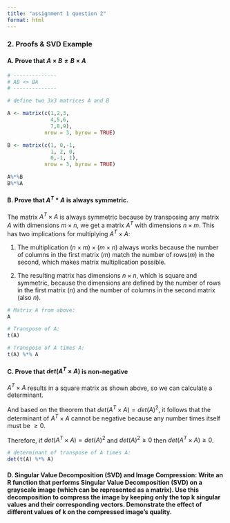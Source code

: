 ```yaml
---
title: "assignment 1 question 2"
format: html
---
```


### 2. Proofs & SVD Example
#### A. Prove that $A \times B \neq B \times A$
```r
# --------------
# AB <> BA
# --------------

# define two 3x3 matrices A and B

A <- matrix(c(1,2,3,
              4,5,6,
              7,8,9),
            nrow = 3, byrow = TRUE)

B <- matrix(c(1, 0,-1,
              1, 2, 0,
              0,-1, 1),
            nrow = 3, byrow = TRUE)

A%*%B
B%*%A

```


#### B. Prove that $A^T*A$ is always symmetric.

The matrix $A^T \times A$ is always symmetric because by transposing any matrix $A$ with dimensions $m \times n$, we get a matrix $A^T$ with dimensions $n \times m$. This has two implications for multiplying $A^T \times A$:

1. The multiplication $(n \times m) \times (m \times n)$ always works because the number of columns in the first matrix ($m$) match the number of rows($m$) in the second, which makes matrix multiplication possible.

2. The resulting matrix has dimensions $n \times n$, which is square and symmetric, because the dimensions are defined by the number of rows in the first matrix ($n$) and the number of columns in the second matrix (also $n$).

```r

# Matrix A from above:
A

# Transpose of A:
t(A)

# Transpose of A times A:
t(A) %*% A

```



#### C. Prove that $det(A^T \times A)$ is non-negative
$A^T \times A$ results in a square matrix as shown above, so we can calculate a determinant. 

And based on the theorem that $det(A^T \times A) = det(A)^2$, it follows that the determinant of $A^T \times A$ cannot be negative because any number times itself must be $\geq 0$.

Therefore, if  $det(A^T \times A) = det(A)^2$ and $det(A)^2 \geq 0$ then $det(A^T \times A) \geq 0$.

```r

# determinant of transpose of A times A:
det(t(A) %*% A)

```


#### D. Singular Value Decomposition (SVD) and Image Compression: Write an R function that performs Singular Value Decomposition (SVD) on a grayscale image (which can be represented as a matrix). Use this decomposition to compress the image by keeping only the top k singular values and their corresponding vectors. Demonstrate the effect of different values of k on the compressed image's quality.
